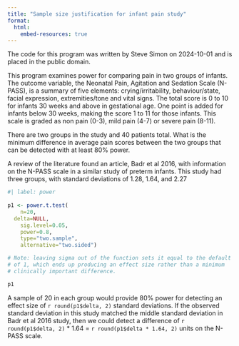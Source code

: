 ```yaml
---
title: "Sample size justification for infant pain study"
format: 
  html:
    embed-resources: true
---
```


The code for this program was written by Steve Simon on 2024-10-01 and is placed in the public domain.

This program examines power for comparing pain in two groups of infants. The outcome variable, the Neonatal Pain, Agitation and Sedation Scale (N-PASS), is a summary of five elements: crying/irritability, behaviour/state, facial expression,
extremities/tone and vital signs. The total score is 0 to 10 for infants 30 weeks and above in gestational age. One point is added for infants below 30 weeks, making the score 1 to 11 for those infants. This scale is graded as non pain (0-3), mild pain (4-7) or severe pain (8-11).

There are two groups in the study and 40 patients total. What is the minimum difference in average pain scores between the two groups that can be detected with at least 80% power.

A review of the literature found an article, Badr et al 2016, with information on the N-PASS scale in a similar study of preterm infants. This study had three groups, with standard deviations of 1.28, 1.64, and 2.27

```r
#| label: power
 
p1 <- power.t.test(
	n=20,
  delta=NULL,
	sig.level=0.05,
	power=0.8, 
	type="two.sample",
	alternative="two.sided")

# Note: leaving sigma out of the function sets it equal to the default
# of 1, which ends up producing an effect size rather than a minimum
# clinically important difference.

p1
```

A sample of 20 in each group would provide 80% power for detecting an effect size of `r round(p1$delta, 2)` standard deviations. If the observed standard deviation in this study matched the middle standard deviation in Badr et al 2016 study, then we could detect a difference of `r round(p1$delta, 2)` * 1.64 = `r round(p1$delta * 1.64, 2)` units on the N-PASS scale.